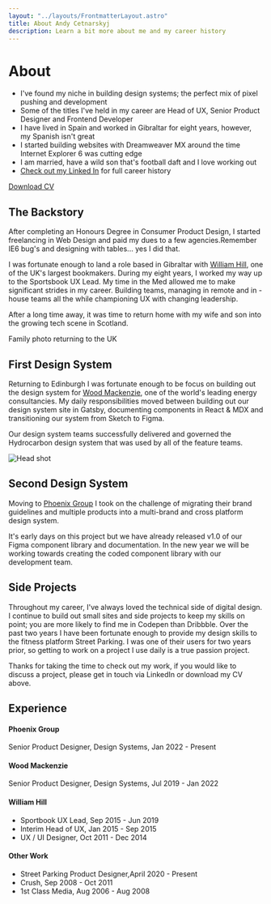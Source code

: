 ```yaml
---
layout: "../layouts/FrontmatterLayout.astro"
title: About Andy Cetnarskyj
description: Learn a bit more about me and my career history
---
```




# About

- I've found my niche in building design systems; the perfect mix of pixel pushing and development
- Some of the titles I've held in my career are Head of UX, Senior Product Designer and Frontend Developer
- I have lived in Spain and worked in Gibraltar for eight years, however, my Spanish isn't great
- I started building websites with Dreamweaver MX around the time Internet Explorer 6 was cutting edge
- I am married, have a wild son that's football daft and I love working out
- [Check out my Linked In](https://www.linkedin.com/in/andrewcetnarskyj/ "Andrew Cetnarskyj Linked In") for full career history

<div class="container--button">
<a href="/Andrew-Cetnarskyj-Feb23-m.pdf" target="_blank" rel="noreferrer" class="button button--primary">Download CV</a>
</div>

## The Backstory
After completing an Honours Degree in Consumer Product Design, I started freelancing in Web Design and paid my dues to a few agencies.Remember IE6 bug's and designing with tables... yes I did that.

I was fortunate enough to land a role based in Gibraltar with <a href="https://www.williamhill.com" target="_blank" rel="external noreferrer" title="William Hill website">William Hill</a>, one of the UK's largest bookmakers. During my eight years, I worked my way up to the  Sportsbook UX Lead. My time in the Med allowed me to make significant strides in my career. Building teams, managing in remote and in -house teams all the while championing UX with changing leadership.

After a long time away, it was time to return home with my wife and son into the growing tech scene in Scotland.

Family photo returning to the UK

## First Design System
Returning to Edinburgh I was fortunate enough to be focus on building out the design system for  [Wood Mackenzie](https://www.woodmac.com), one of the world's leading energy consultancies. My daily responsibilities moved between building out our design system site in Gatsby, documenting components in React & MDX and transitioning our system from Sketch to Figma.

Our design system teams successfully delivered and governed the Hydrocarbon design system that was used by all of the feature teams.

<Image src={Profile} alt="Head shot" />

## Second Design System
Moving to [Phoenix Group](https://thephoenixgroup.com) I took on the challenge of migrating their brand guidelines and multiple products into a multi-brand and cross platform design system.

It's early days on this project but we have already released v1.0 of our Figma component library and documentation. In the new year we will be working towards creating the coded component library with our development team.

## Side Projects
Throughout my career, I've always loved the technical side of digital design. I continue to build out small sites and side projects to keep my skills on point; you are more likely to find me in Codepen than Dribbble. Over the past two years I have been fortunate enough to provide my design skills to the fitness platform  Street Parking. I was one of their users for two years prior, so getting to work on a project I use daily is a true passion project.

Thanks for taking the time to check out my work, if you would like to discuss a project, please get in touch via LinkedIn  or download my CV above.

## Experience
#### Phoenix Group
Senior Product Designer, Design Systems, Jan 2022 - Present
#### Wood Mackenzie
Senior Product Designer, Design Systems, Jul 2019 - Jan 2022
#### William Hill
- Sportbook UX Lead, Sep 2015 - Jun 2019
- Interim Head of UX, Jan 2015 - Sep 2015
- UX / UI Designer, Oct 2011 - Dec 2014
#### Other Work
- Street Parking Product Designer,April 2020 - Present
- Crush, Sep 2008 - Oct 2011
- 1st Class Media, Aug 2006 - Aug 2008
